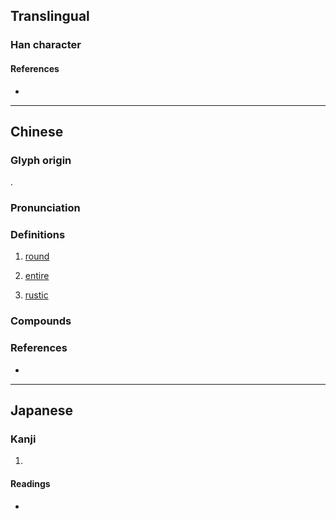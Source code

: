 {{also|𪢮}}
{{character info}}
==Translingual==

===Han character===
{{Han char|rn=31|rad=囗|as=23|sn=26|four=60904|canj=WVFD|ids=⿴囗欒}}

====References====
* {{Han ref|kx=0221.191|dkj=04866|dj=0453.220|hdz=10727.160|uh=571E}}

----

==Chinese==
{{zh-forms|s=𪢮|alt=圝,𡈻}}

===Glyph origin===
{{Han etym}}
{{Han compound|囗|欒|ls=psc|c1=s|c2=p}}.

===Pronunciation===
{{zh-pron
|m=luán
|m-s=nuan2
|c=lyun4
|x=lonn2
|mc=y
|oc=y
|cat=a
}}

===Definitions===
{{zh-hanzi}}

# {{lb|zh|dialectal|including|Liuzhou Mandarin|Pingxiang|_|Gan|Xiang}} [[round]]
# {{lb|zh|dialectal|including|Liuzhou Mandarin|Pingxiang|_|Gan|Changsha|_|Xiang}} [[entire]]
# {{lb|zh|Sichuan}} [[rustic]]

===Compounds===
{{zh-der|團圞|剔團圞|骨肉團圞}}

===References===
* {{R:yue:Hanzi}}

----

==Japanese==

===Kanji===
{{ja-kanji|grade=|rs=囗23}}

# {{rfdef|ja|sort=囗23}}

====Readings====
* {{ja-readings|on=[[らん]] (ran)|kun=}}